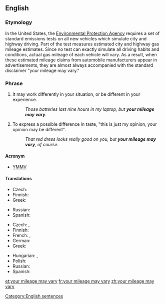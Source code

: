 ==English==

===Etymology===
In the United States, the [http://www.epa.gov Environmental Protection Agency] requires a set of standard emissions tests on all new vehicles which simulate city and highway driving. Part of the test measures estimated city and highway gas mileage estimates. Since no test can exactly simulate all driving habits and conditions, actual gas mileage of each vehicle will vary. As a result, when these estimated mileage claims from automobile manufacturers appear in advertisements, they are almost always accompanied with the standard disclaimer "your mileage may vary."

===Phrase===
{{head|en|phrase}}
# {{lb|en|idiomatic}} It may work differently in your situation, or be different in your experience.
#: ''Those batteries last nine hours in my laptop, but '''your mileage may vary'''.''
# {{lb|en|idiomatic}} To express a possible difference in taste, "this is just my opinion, your opinion may be different".
#: ''That red dress looks really good on you, but '''your mileage may vary''', of course.''

====Acronym====
* [[YMMV]]

====Translations====
{{trans-top|it may work differently for you}}
* Czech: {{t|cs|možná to máte jinak}}
* Finnish: {{t|fi|[[sinun]] [[tilanteesta|tilanteestasi]] [[en]] [[osaa]] [[sanoa]]}}
* Greek: {{t|el|ίσως να δουλεύει διαφορετικά για εσένα|sc=Grek}}
{{trans-mid}}
* Russian: {{t|ru|э́то мо́жет срабо́тать у тебя́ по-друго́му}}
* Spanish: {{t|es|podría funcionar diferentemente para ti}}
{{trans-bottom}}

{{trans-top|this is just my opinion}}
* Czech: {{t|cs|myslím si aspoň já}}, {{t|cs|proti gustu}}
* Finnish: {{t|fi|[[tämä]] [[on]] [[vain]] [[minun]] [[mielipide|mielipiteeni]]}}
* French: {{t+|fr|des goûts et des couleurs, on ne discute pas}}, {{t|fr|des goûts et des couleurs…}}
* German: {{t|de|meiner Meinung nach}}
* Greek: {{t|el|αυτή είναι απλά η γνώμη μου|sc=Grek}}
{{trans-mid}}
* Hungarian: {{t|hu|ízlések és pofonok}}, {{t|hu|kinek a pap, kinek a papné}}
* Polish: {{t|pl|to tylko moje zdanie}}
* Russian: {{t|ru|э́то то́лько моё мне́ние}}
* Spanish: {{t|es|es solo mi opinión}}
{{trans-bottom}}

[[Category:English sentences]]

[[et:your mileage may vary]]
[[fr:your mileage may vary]]
[[zh:your mileage may vary]]